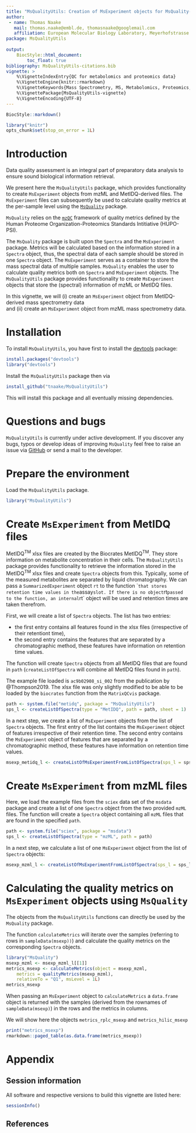 ```yaml
---
title: "MsQualityUtils: Creation of MsExperiment objects for MsQuality-based QC metric calculation"
author:
 - name: Thomas Naake
   mail: thomas.naake@embl.de, thomasnaake@googlemail.com
   affiliation: European Molecular Biology Laboratory, Meyerhofstrasse 1, 69117 Heidelberg
package: MsQualityUtils
      
output:  
    BiocStyle::html_document:
        toc_float: true
bibliography: MsQualityUtils-citations.bib
vignette: >
    %\VignetteIndexEntry{QC for metabolomics and proteomics data}
    %\VignetteEngine{knitr::rmarkdown}
    %\VignetteKeywords{Mass Spectrometry, MS, Metabolomics, Proteomics, Visualization, QC}
    %\VignettePackage{MsQualityUtils-vignette}
    %\VignetteEncoding{UTF-8}
---
```


```r
BiocStyle::markdown()
```

```r
library("knitr")
opts_chunk$set(stop_on_error = 1L)
```

# Introduction {#sec-intro}

Data quality assessment is an integral part of preparatory data analysis 
to ensure sound biological information retrieval. 

We present here the `MsQualityUtils` package, which provides functionality to 
create `MsExperiment` objects from mzML and MetIDQ-derived files. 
The `MsExperiment` files can subsequently be used to calculate quality metrics 
at the per-sample level using the 
[`MsQuality`](https://github.com/tnaake/MsQuality) package. 

`MsQuality` relies on the [`mzQC`](https://github.com/HUPO-PSI/mzQC) 
framework of quality metrics defined by the Human Proteome 
Organization-Proteomics Standards Intitiative (HUPO-PSI). 

The `MsQuality` package is built upon the `Spectra` and the `MsExperiment` package.
Metrics will be calculated based on the information stored in a 
`Spectra` object, thus, the spectral data of each sample should be stored
in one `Spectra` object. The `MsExperiment` serves as a container to 
store the mass spectral data of multiple samples. `MsQuality` enables the user
to calculate quality metrics both on `Spectra` and `MsExperiment` objects. 
The `MsQualityUtils` package provides functionality to create `MsExperiment` 
objects that store the (spectral) information of mzML or MetIDQ files. 

In this vignette, we will 
(i) create an `MsExperiment` object from MetIDQ-derived mass spectrometry data  
and (ii) create an `MsExperiment` object from mzML mass spectrometry data.

# Installation

To install `MsQualityUtils`, you have first to install the 
[devtools](http://cran.r-project.org/web/packages/devtools/index.html) package: 

```r
install.packages("devtools")
library("devtools")
```

Install the `MsQualityUtils` package then via

```r
install_github("tnaake/MsQualityUtils")
```

This will install this package and all eventually missing dependencies.

# Questions and bugs {-}

`MsQualityUtils` is currently under active development. If you discover any 
bugs, typos or develop ideas of improving `MsQuality` feel free to raise an 
issue via [GitHub](https://github.com/tnaake/MsQualityUtils) 
or send a mail to the developer.

# Prepare the environment

Load the `MsQualityUtils` package.

```r
library("MsQualityUtils")
```

# Create `MsExperiment` from MetIDQ files 

MetIDQ$^{\mathrm{TM}}$ xlsx files are created by the Biocrates 
MetIDQ$^{\mathrm{TM}}$. They store information on metabolite concentration
in their cells. The `MsQualityUtils` package provides functionality to 
retrieve the information stored in the MetIDQ$^{\mathrm{TM}}$ xlsx files
and create `Spectra` objects from this. Typically, some of the measured 
metabolites are separated by liquid chromatography. We can pass a
`SummarizedExperiment` object `rt` to the function `` that stores 
retention time values in the `assay` slot. If there is no object `rt` passed
to the function, an internal `rt` object will be used and retention times
are taken therefrom.

First, we will create a list of `Spectra` objects. The list has two entries:

 - the first entry contains all features found in the xlsx files (irrespective 
   of their retentiont time),
 - the second entry contains the features that are separated by a 
   chromatographic method, these features have information on retention time
   values.

The function will create `Spectra` objects from all MetIDQ files that are 
found in `path` (`createListOfSpectra` will combine all MetIDQ files found in
`path`). 

The example file loaded is `ac9b02908_si_002` from the publication by
@Thompson2019. The xlsx file was only slightly modified to be able to 
be loaded by the `biocrates` function from the `MatrixQCvis` package. 

```r
path <- system.file("metidq", package = "MsQualityUtils")
sps_l <- createListOfSpectra(type = "MetIDQ", path = path, sheet = 1)
```

In a next step, we create a list of `MsExperiment` objects from the list of 
`Spectra` objects. The first entry of the list contains the `MsExperiment` 
object of features irrespective of their retention time. The second entry 
contains the `MsExperiment` object of features that are separated by a
chromatographic method, these features have information on retention 
time values. 

```r
msexp_metidq_l <- createListOfMsExperimentFromListOfSpectra(sps_l = sps_l)
```


# Create `MsExperiment` from mzML files

Here, we load the example 
files from the `sciex` data set of the `msdata` package and create a list 
of one `Spectra` object from the two provided `mzML` files. The function
will create a `Spectra` object containing all `mzML` files that are 
found in the specified `path`.

```r
path <- system.file("sciex", package = "msdata")
sps_l <- createListOfSpectra(type = "mzML", path = path)
```

In a next step, we calculate a list of one `MsExperiment` object from the 
list of `Spectra` objects:
```r
msexp_mzml_l <- createListOfMsExperimentFromListOfSpectra(sps_l = sps_l)
```


# Calculating the quality metrics on `MsExperiment` objects using `MsQuality`

The objects from the `MsQualityUtils` functions can directly be used 
by the `MsQuality` package.

The function `calculateMetrics` will iterate over the samples (referring
to rows in `sampleData(msexp))`) and calculate the quality metrics on the
corresponding `Spectra` objects.

```r
library("MsQuality")
msexp_mzml <- msexp_mzml_l[[1]]
metrics_msexp <- calculateMetrics(object = msexp_mzml,
    metrics = qualityMetrics(msexp_mzml),
    relativeTo = "Q1", msLevel = 1L)
metrics_msexp
```

When passing an `MsExperiment` object to `calculateMetrics` a `data.frame`
object is returned with the samples (derived from the rownames of 
`sampleData(msexp)`) in the rows and the metrics in columns. 

We will show here the objects `metrics_rplc_msexp` and `metrics_hilic_msexp`
```r
print("metrics_msexp")
rmarkdown::paged_table(as.data.frame(metrics_msexp))
```

# Appendix {-}

## Session information {-}

All software and respective versions to build this vignette are listed here:

```r
sessionInfo()
```

## References


